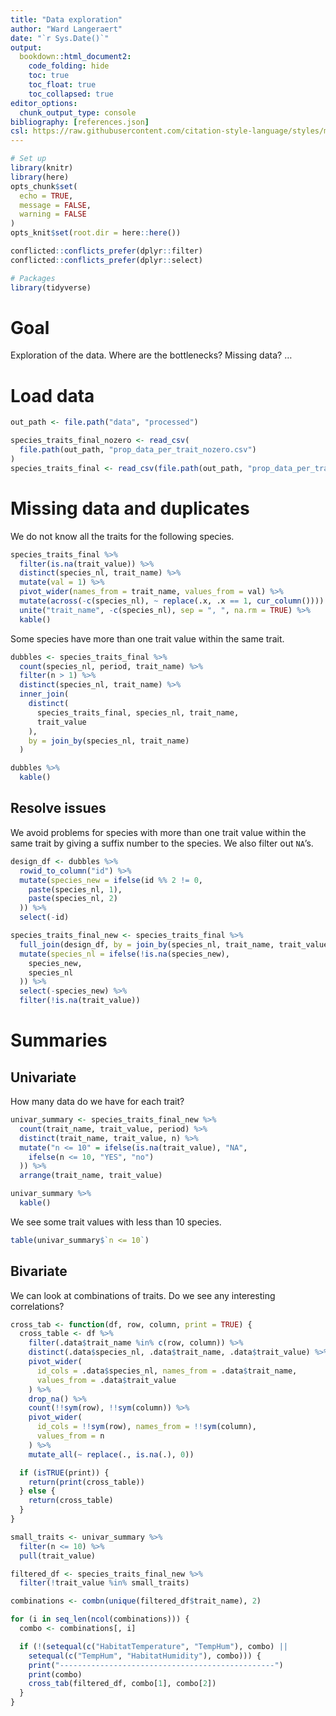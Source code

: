 ```yaml
---
title: "Data exploration"
author: "Ward Langeraert"
date: "`r Sys.Date()`"
output:
  bookdown::html_document2:
    code_folding: hide
    toc: true
    toc_float: true
    toc_collapsed: true
editor_options: 
  chunk_output_type: console
bibliography: [references.json]
csl: https://raw.githubusercontent.com/citation-style-language/styles/master/research-institute-for-nature-and-forest.csl
---
```


```r
# Set up
library(knitr)
library(here)
opts_chunk$set(
  echo = TRUE,
  message = FALSE,
  warning = FALSE
)
opts_knit$set(root.dir = here::here())

conflicted::conflicts_prefer(dplyr::filter)
conflicted::conflicts_prefer(dplyr::select)

# Packages
library(tidyverse)
```

# Goal

Exploration of the data. Where are the bottlenecks? Missing data? ...

# Load data

```r
out_path <- file.path("data", "processed")

species_traits_final_nozero <- read_csv(
  file.path(out_path, "prop_data_per_trait_nozero.csv")
)
species_traits_final <- read_csv(file.path(out_path, "prop_data_per_trait.csv"))
```

# Missing data and duplicates

We do not know all the traits for the following species.

```r
species_traits_final %>%
  filter(is.na(trait_value)) %>%
  distinct(species_nl, trait_name) %>%
  mutate(val = 1) %>%
  pivot_wider(names_from = trait_name, values_from = val) %>%
  mutate(across(-c(species_nl), ~ replace(.x, .x == 1, cur_column()))) %>%
  unite("trait_name", -c(species_nl), sep = ", ", na.rm = TRUE) %>%
  kable()
```

Some species have more than one trait value within the same trait.

```r
dubbles <- species_traits_final %>%
  count(species_nl, period, trait_name) %>%
  filter(n > 1) %>%
  distinct(species_nl, trait_name) %>%
  inner_join(
    distinct(
      species_traits_final, species_nl, trait_name,
      trait_value
    ),
    by = join_by(species_nl, trait_name)
  )

dubbles %>%
  kable()
```

## Resolve issues

We avoid problems for species with more than one trait value within the same trait by giving a suffix number to the species. We also filter out `NA`'s.

```r
design_df <- dubbles %>%
  rowid_to_column("id") %>%
  mutate(species_new = ifelse(id %% 2 != 0,
    paste(species_nl, 1),
    paste(species_nl, 2)
  )) %>%
  select(-id)

species_traits_final_new <- species_traits_final %>%
  full_join(design_df, by = join_by(species_nl, trait_name, trait_value)) %>%
  mutate(species_nl = ifelse(!is.na(species_new),
    species_new,
    species_nl
  )) %>%
  select(-species_new) %>%
  filter(!is.na(trait_value))
```


# Summaries
## Univariate

How many data do we have for each trait?

```r
univar_summary <- species_traits_final_new %>%
  count(trait_name, trait_value, period) %>%
  distinct(trait_name, trait_value, n) %>%
  mutate("n <= 10" = ifelse(is.na(trait_value), "NA",
    ifelse(n <= 10, "YES", "no")
  )) %>%
  arrange(trait_name, trait_value)

univar_summary %>%
  kable()
```

We see some trait values with less than 10 species.

```r
table(univar_summary$`n <= 10`)
```

## Bivariate

We can look at combinations of traits. Do we see any interesting correlations?

```r
cross_tab <- function(df, row, column, print = TRUE) {
  cross_table <- df %>%
    filter(.data$trait_name %in% c(row, column)) %>%
    distinct(.data$species_nl, .data$trait_name, .data$trait_value) %>%
    pivot_wider(
      id_cols = .data$species_nl, names_from = .data$trait_name,
      values_from = .data$trait_value
    ) %>%
    drop_na() %>%
    count(!!sym(row), !!sym(column)) %>%
    pivot_wider(
      id_cols = !!sym(row), names_from = !!sym(column),
      values_from = n
    ) %>%
    mutate_all(~ replace(., is.na(.), 0))

  if (isTRUE(print)) {
    return(print(cross_table))
  } else {
    return(cross_table)
  }
}
```

```r
small_traits <- univar_summary %>%
  filter(n <= 10) %>%
  pull(trait_value)

filtered_df <- species_traits_final_new %>%
  filter(!trait_value %in% small_traits)

combinations <- combn(unique(filtered_df$trait_name), 2)

for (i in seq_len(ncol(combinations))) {
  combo <- combinations[, i]

  if (!(setequal(c("HabitatTemperature", "TempHum"), combo) ||
    setequal(c("TempHum", "HabitatHumidity"), combo))) {
    print("------------------------------------------------")
    print(combo)
    cross_tab(filtered_df, combo[1], combo[2])
  }
}
```
